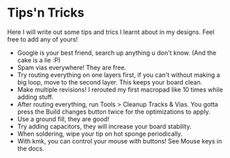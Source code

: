 # Tips'n Tricks

Here I will write out some tips and trics I learnt about in my designs. Feel free to add any of yours!

- Google is your best friend, search up anything u don't know. (And the cake is a lie :P)
- Spam vias everywhere! They are free.
- Try routing everything on one layers first, if you can't without making a big loop, move to the second layer. This keeps your board clean.
- Make multiple revisions! I rerouted my first macropad like 10 times while adding stuff.
- After routing everything, run Tools > Cleanup Tracks & Vias. You gotta press the Build changes button twice for the optimizations to apply.
- Use a ground fill, they are good!
- Try adding capacitors, they will increase your board stability.
- When soldering, wipe your tip on hot sponge periodically.
- With kmk, you can control your mouse with buttons! See Mouse keys in the docs.
